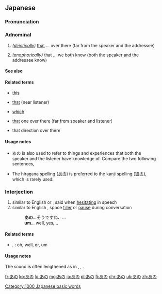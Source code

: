 ==Japanese==

===Pronunciation===
{{ja-pron|acc=h}}

===Adnominal===
{{ja-pos|adnominal}}

# {{ja-def|彼の}} ''([[deictically]])'' [[that]] ... over there (far from the speaker and the addressee)
#: {{ja-usex|'''あの'''車は緑です。|'''あの''' くるま は みどり です。|'''That''' car '''over there''' is green.}}
# {{ja-def|彼の}} ''([[anaphorically]])'' [[that]] ... we both know (both the speaker and the addressee know)

====See also====
{{Japanese demonstratives}}

====Related terms====
* {{ja-r|この}} [[this]]
* {{ja-r|その}} [[that]] (near listener)
* {{ja-r|どの}} [[which]]
* {{ja-r|あれ}} [[that]] one over there (far from speaker and listener)
* {{ja-r|あそこ}} that direction over there

====Usage notes====
* あの is also used to refer to things and experiences that both the speaker and the listener have knowledge of. Compare the two following sentences,
*: {{ja-usex|'''あの'''本はやすいですか？|'''あの''' ほん は やすい です か？|Is that book (over there, which you and I can see) cheap?}}
*: {{ja-usex|'''その'''本はやすいですか？|'''その''' ほん は やすい です か？|Is that book (I'm pointing to/near you/of yours) cheap? / Is that book which you (have/saw/were talking about) cheap?}}
* The hiragana spelling ([[あの]]) is preferred to the kanji spelling ([[彼の]]), which is rarely used.

===Interjection===
{{ja-pos|interjection}}

# similar to English {{m|en|er}} or {{m|en|umm}}, said when [[hesitating]] in speech
# similar to English {{m|en|uh}}, space [[filler]] or [[pause]] during conversation
#: '''あの'''…そうですね、…
#: '''um'''... well, yes,...

====Related terms====
* {{ja-l|ええと}}, {{ja-r|えーと}}: oh, well, er, um

====Usage notes====
The {{ja-r|の}} sound is often lengthened as in {{ja-l|あのう}}, {{ja-l|あのぉ}}, {{ja-r|あのー}}.

[[Category:1000 Japanese basic words]]

[[fr:あの]]
[[ko:あの]]
[[lo:あの]]
[[mg:あの]]
[[ja:あの]]
[[pl:あの]]
[[fi:あの]]
[[chr:あの]]
[[uk:あの]]
[[zh:あの]]
